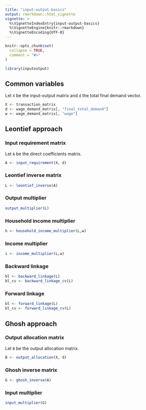 ```yaml
---
title: "input-output-basics"
output: rmarkdown::html_vignette
vignette: >
  %\VignetteIndexEntry{input-output-basics}
  %\VignetteEngine{knitr::rmarkdown}
  %\VignetteEncoding{UTF-8}
---
```


```r
knitr::opts_chunk$set(
  collapse = TRUE,
  comment = "#>"
)
```

```r
library(inputoutput)
```

## Common variables

Let `X` be the input-output matrix and `d` the total final demand vector.

```r
X <- transaction_matrix
d <- wage_demand_matrix[, "final_total_demand"]
w <- wage_demand_matrix[, "wage"]
```

## Leontief approach

### Input requirement matrix

Let `A` be the direct coefficients matrix.

```r
A <- input_requirement(X, d)
```

### Leontief inverse matrix

```r
L <- leontief_inverse(A)
```

### Output multiplier

```r
output_multiplier(L)
```

### Household income multiplier

```r
h <- household_income_multiplier(L,w)
```

### Income multiplier

```r
i <- income_multiplier(L,w)
```

### Backward linkage

```r
bl <- backward_linkage(L)
bl_cv <- backward_linkage_cv(L)
```

### Forward linkage

```r
bl <- forward_linkage(L)
bl_cv <- forward_linkage_cv(L)
```

## Ghosh approach

### Output allocation matrix

Let `B` be the output allocation matrix.

```r
B <- output_allocation(X, d)
```

### Ghosh inverse matrix

```r
G <- ghosh_inverse(A)
```

### Input multiplier

```r
input_multiplier(G)
```
